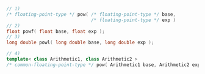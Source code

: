 ```cpp
// 1)
/* floating-point-type */ pow( /* floating-point-type */ base,
                               /* floating-point-type */ exp )
// 2)
float powf( float base, float exp );
// 3)
long double powl( long double base, long double exp );
```
```cpp title="Additional Overloads"
// 4)
template< class Arithmetic1, class Arithmetic2 >
/* common-floating-point-type */ pow( Arithmetic1 base, Arithmetic2 exp );
```